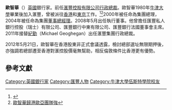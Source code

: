 {{Infobox person
|name        = <!-- 留空 -->
|image       = Stuart T. Gulliver - World Economic Forum on East Asia 2011.jpg
|caption     = 歐智華在2011年世界經濟論壇東亞峰會<ref name=SG-H-00>{{cite web |url=http://www.weforum.org/events/world-economic-forum-east-asia-2011 |title=Co-Chair – World Economic Forum on East Asia 2011, Jakarta, Indonesia, 12–13 June 2011 |publisher=World Economic Forum |date= |accessdate=13 April 2012 |deadurl=yes |archiveurl=https://web.archive.org/web/20120415034526/http://www.weforum.org/events/world-economic-forum-east-asia-2011 |archivedate=2012年4月15日 }}</ref>
|birth_name  = 
|birth_date  = {{birth date and age|1959|03|09|df=yes}}<ref name=SG-A-00>{{cite web |url=http://www.hsbc.com/1/content/assets/investor_relations/hbfr2020ar_en.pdf |title=Page 59 - HSBC France Annual Report and Accounts 2010 |publisher=HSBC |date= |accessdate=13 April 2012 }}{{dead link|date=2018年3月 |bot=InternetArchiveBot |fix-attempted=yes }}</ref>
|birth_place = {{GBR}}[[德比_(英格蘭)|德比]]
|death_date  = 
|death_place = 
|other_names = 
|residence   = {{GBR}}[[倫敦|倫敦]]（私人）<br> {{HKG}}（辦公）<ref name=SG-H-01>{{cite web|url=http://www.ft.com/intl/cms/s/0/9f34a2bc-4064-11e0-9140-00144feabdc0.html#axzz1rofKo8IH | title= Breakfast with the FT: Stuart Gulliver |publisher=FT |date=25 February 2011|accessdate=13 April 2012}}</ref><ref name=SG-H-04>{{cite web|url=http://www.economist.com/node/18558236|title=HSBC Gulliver's travels, HSBC’s new boss must save a great firm from mediocrity|publisher=Economist|date=14 April 2011|accessdate=13 April 2012|archive-date=2017-12-11|archive-url=https://web.archive.org/web/20171211161025/http://www.economist.com/node/18558236|dead-url=no}}</ref>
|education   = {{tsl|en|Master of Jurisprudence}} (M.J.)<ref name=SG-H-02>{{cite web |url=http://investing.businessweek.com/research/stocks/people/person.asp?personId=4717514&ticker=HBC:US |title=Bloomberg Businessweek Executive profile: Stuart Gulliver |publisher=Bloomberg |date= |accessdate=13 April 2012 |archive-date=2013-01-18 |archive-url=https://archive.is/20130118164404/http://investing.businessweek.com/research/stocks/people/person.asp?personId=4717514&ticker=HBC:US |dead-url=no }}</ref>
|alma_mater  = [[牛津大學|牛津大學]]<ref name=SG-H-03>{{cite web |url=https://www.bloomberg.com/news/2010-09-23/hsbc-chief-geoghegan-said-to-step-down-from-bank-be-replaced-by-gulliver.html |title=HSBC Investors Back Gulliver as CEO After Geoghegan Quits |publisher=Bloomberg |date=25 September 2010 |accessdate=13 April 2012 |archive-date=2014-07-29 |archive-url=https://web.archive.org/web/20140729223427/http://www.bloomberg.com/news/2010-09-23/hsbc-chief-geoghegan-said-to-step-down-from-bank-be-replaced-by-gulliver.html |dead-url=no }}</ref>
|nationality = {{GBR}}
|occupation  = [[銀行家|銀行家]] 
|years_active= 1980年至今
|employer    = [[滙豐|滙豐]]
|known_for   = 
| title      = 前[[首席执行官|首席执行官]] 
| salary     = {{USD|1310萬}}（2016年）<ref>{{cite web|url=https://ig.ft.com/bank-ceo-pay/2017/|title=Here's what the CEOs of the world's biggest banks earn|author=Laura Noonan|author2=David Blood|date=23 July 2017|website=The Financial Times|accessdate=5 August 2017|archive-date=2018-07-25|archive-url=https://web.archive.org/web/20180725183939/https://ig.ft.com/bank-ceo-pay/2017/|dead-url=no}}</ref>
| boards     = 
| spouse     = 
| children   = 
| relatives  = 
}}
'''歐智華'''（{{lang-en|Stuart Gulliver}}）[[英國|英國]]銀行家。前任[[滙豐控股有限公司|滙豐控股有限公司]][[行政總裁|行政總裁]]。歐智華1980年[[牛津大學|牛津大學]]畢業後加入滙豐，曾被派往[[香港|香港]]和[[東京|東京]]工作。<ref>{{Cite web |url=http://www.mpfinance.com/htm/Finance/20100926/News/ea_eaa2.htm |title=新CEO歐智華人工料減半 |access-date=2011-07-25 |archive-date=2018-08-04 |archive-url=https://web.archive.org/web/20180804025406/https://www.mpfinance.com/htm/finance/20100926/news/ea_eaa2.htm |dead-url=no }}</ref><ref>[http://hk.apple.nextmedia.com/template/apple/art_main.php?iss_id=20100927&sec_id=15307&subsec_id=15320&art_id=14492672 歐智華歸港歐亞團隊強]</ref>2000年被任命為集團總理，2004年被任命為集團[[董事總經理|董事總經理]]。2008年5月出任執行董事。他曾擔任匯豐私人銀行控股（瑞士）有限公司、匯豐銀行中東有限公司、匯豐銀行法國董事會主席。2011年接替[[紀勤|紀勤]]（Michael Geoghegan）出任滙豐集團行政總裁。

2012年5月21日，歐智華在香港股東非正式會議透露，檢討總部選址無限期押後，亦強調若總部遷至香港對滙控股價毫無幫助，相反倫敦條件比香港更有優勢。

{{start box}}
{{s-bus}}
{{s-before|[[紀勤|紀勤]] }}
{{s-title|[[滙豐控股有限公司|滙豐控股有限公司]][[行政總裁|行政總裁]]|2010年 - 2018年}}
{{s-after|[[范寧|范寧]]}}
{{end box}}

==參考文獻==
{{reflist}}

{{滙豐主席及行政總裁}}
{{Authority control}}
{{DEFAULTSORT:Gulliver, Stuart Thomson}}
[[Category:英國銀行家|Category:英國銀行家]]
[[Category:匯豐人物|Category:匯豐人物]]
[[Category:牛津大學伍斯特學院校友|Category:牛津大學伍斯特學院校友]]